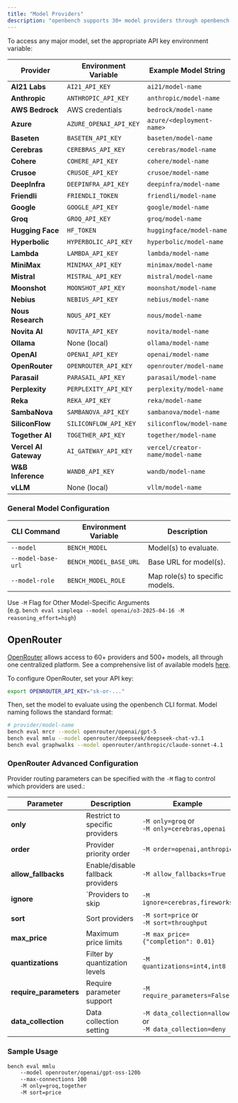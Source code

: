 ```yaml
---
title: "Model Providers"
description: "openbench supports 30+ model providers through openbench."
---
```


To access any major model, set the appropriate API key environment variable:

| Provider              | Environment Variable   | Example Model String             |
| --------------------- | ---------------------- | -------------------------------- |
| **AI21 Labs**         | `AI21_API_KEY`         | `ai21/model-name`                |
| **Anthropic**         | `ANTHROPIC_API_KEY`    | `anthropic/model-name`           |
| **AWS Bedrock**       | AWS credentials        | `bedrock/model-name`             |
| **Azure**             | `AZURE_OPENAI_API_KEY` | `azure/<deployment-name>`        |
| **Baseten**           | `BASETEN_API_KEY`      | `baseten/model-name`             |
| **Cerebras**          | `CEREBRAS_API_KEY`     | `cerebras/model-name`            |
| **Cohere**            | `COHERE_API_KEY`       | `cohere/model-name`              |
| **Crusoe**            | `CRUSOE_API_KEY`       | `crusoe/model-name`              |
| **DeepInfra**         | `DEEPINFRA_API_KEY`    | `deepinfra/model-name`           |
| **Friendli**          | `FRIENDLI_TOKEN`       | `friendli/model-name`            |
| **Google**            | `GOOGLE_API_KEY`       | `google/model-name`              |
| **Groq**              | `GROQ_API_KEY`         | `groq/model-name`                |
| **Hugging Face**      | `HF_TOKEN`             | `huggingface/model-name`         |
| **Hyperbolic**        | `HYPERBOLIC_API_KEY`   | `hyperbolic/model-name`          |
| **Lambda**            | `LAMBDA_API_KEY`       | `lambda/model-name`              |
| **MiniMax**           | `MINIMAX_API_KEY`      | `minimax/model-name`             |
| **Mistral**           | `MISTRAL_API_KEY`      | `mistral/model-name`             |
| **Moonshot**          | `MOONSHOT_API_KEY`     | `moonshot/model-name`            |
| **Nebius**            | `NEBIUS_API_KEY`       | `nebius/model-name`              |
| **Nous Research**     | `NOUS_API_KEY`         | `nous/model-name`                |
| **Novita AI**         | `NOVITA_API_KEY`       | `novita/model-name`              |
| **Ollama**            | None (local)           | `ollama/model-name`              |
| **OpenAI**            | `OPENAI_API_KEY`       | `openai/model-name`              |
| **OpenRouter**        | `OPENROUTER_API_KEY`   | `openrouter/model-name`          |
| **Parasail**          | `PARASAIL_API_KEY`     | `parasail/model-name`            |
| **Perplexity**        | `PERPLEXITY_API_KEY`   | `perplexity/model-name`          |
| **Reka**              | `REKA_API_KEY`         | `reka/model-name`                |
| **SambaNova**         | `SAMBANOVA_API_KEY`    | `sambanova/model-name`           |
| **SiliconFlow**       | `SILICONFLOW_API_KEY`  | `siliconflow/model-name`         |
| **Together AI**       | `TOGETHER_API_KEY`     | `together/model-name`            |
| **Vercel AI Gateway** | `AI_GATEWAY_API_KEY`   | `vercel/creator-name/model-name` |
| **W&B Inference**     | `WANDB_API_KEY`        | `wandb/model-name`               |
| **vLLM**              | None (local)           | `vllm/model-name`                |

### General Model Configuration
| CLI Command        | Environment Variable   | Description                                   |
|--------------------|------------------------|-----------------------------------------------|
| `--model`          | `BENCH_MODEL`          | Model(s) to evaluate.                         |
| `--model-base-url` | `BENCH_MODEL_BASE_URL` | Base URL for model(s).                        |
| `--model-role`     | `BENCH_MODEL_ROLE`     | Map role(s) to specific models.               |

Use `-M` Flag for Other Model-Specific Arguments  
(e.g. `bench eval simpleqa --model openai/o3-2025-04-16 -M reasoning_effort=high`)

## OpenRouter
[OpenRouter](https://openrouter.ai/) allows access to 60+ providers and 500+ models, all through one centralized platform. See a comprehensive list of available models [here](https://openrouter.ai/models).

To configure OpenRouter, set your API key:
```bash
export OPENROUTER_API_KEY="sk-or-..."
```
Then, set the model to evaluate using the openbench CLI format. Model naming follows the standard format:
```bash
# provider/model-name
bench eval mrcr --model openrouter/openai/gpt-5
bench eval mmlu --model openrouter/deepseek/deepseek-chat-v3.1
bench eval graphwalks --model openrouter/anthropic/claude-sonnet-4.1
```

### OpenRouter Advanced Configuration
Provider routing parameters can be specified with the `-M` flag to control which providers are used.:

| Parameter        | Description   | Example                                   |
|--------------------|------------------------|-----------------------------------------------|
| **only**       | Restrict to specific providers   | `-M only=groq` or <br />`-M only=cerebras,openai`                     |
| **order**    | Provider priority order   | `-M order=openai,anthropic`      |
| **allow_fallbacks**       | Enable/disable fallback providers        |     `-M allow_fallbacks=True`                     |
| **ignore** | `Providers to skip | `-M ignore=cerebras,fireworks`  |
| **sort**  | Sort providers  | `-M sort=price` or <br />`-M sort=throughput` |
| **max_price**       | Maximum price limits   | `-M max_price={"completion": 0.01}`                     |
| **quantizations**    | Filter by quantization levels     | `-M quantizations=int4,int8`      |
| **require_parameters**       | Require parameter support        | `-M require_parameters=False`         |
| **data_collection** | Data collection setting | `-M data_collection=allow` or <br />`-M data_collection=deny` |

### Sample Usage

```bash
bench eval mmlu 
    --model openrouter/openai/gpt-oss-120b 
    --max-connections 100
    -M only=groq,together 
    -M sort=price 
```